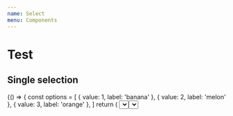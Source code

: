 ```yaml
---
name: Select
menu: Components
---
```



# Test

## Single selection

<Playground>
  {() => {
    const options = [
      { value: 1, label: 'banana' },
      { value: 2, label: 'melon' },
      { value: 3, label: 'orange' },
    ]
    return (
      <Select
        required
        options={options}
        onChange={value => console.log(value)}
      />
    )
  }}
</Playground>

## Multiple selection

<Playground>
  {() => {
    const options = [
      { value: 1, label: 'banana' },
      { value: 2, label: 'melon' },
      { value: 3, label: 'orange', disabled: true },
      { value: 4, label: 'peach', selected: true },
    ]
    return (
      <Select
        required
        options={options}
        multi
        onChange={value => console.log(value)}
      />
    )
  }}
</Playground>

## Props

<Props of={Select} />
